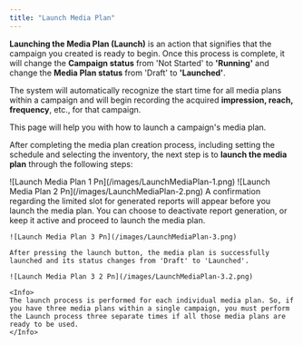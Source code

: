```yaml
---
title: "Launch Media Plan"
---
```


**Launching the Media Plan (Launch)** is an action that signifies that the campaign you created is ready to begin. Once this process is complete, it will change the **Campaign status** from 'Not Started' to **'Running'** and change the **Media Plan status** from 'Draft' to **'Launched'**.

The system will automatically recognize the start time for all media plans within a campaign and will begin recording the acquired **impression, reach, frequency**, etc., for that campaign.

This page will help you with how to launch a campaign's media plan.

After completing the media plan creation process, including setting the schedule and selecting the inventory, the next step is to **launch the media plan** through the following steps:

<Steps>
  <Step title="Click the “Action” button">
    ![Launch Media Plan 1 Pn](/images/LaunchMediaPlan-1.png)
  </Step>
  <Step title="Click the “Launch” button">
    ![Launch Media Plan 2 Pn](/images/LaunchMediaPlan-2.png)
  </Step>
  <Step title="Click the “Launch” button again">
    A confirmation regarding the limited slot for generated reports will appear before you launch the media plan. You can choose to deactivate report generation, or keep it active and proceed to launch the media plan.

    ![Launch Media Plan 3 Pn](/images/LaunchMediaPlan-3.png)

    After pressing the launch button, the media plan is successfully launched and its status changes from 'Draft' to 'Launched'.

    ![Launch Media Plan 3 2 Pn](/images/LaunchMediaPlan-3.2.png)

    <Info> 
    The launch process is performed for each individual media plan. So, if you have three media plans within a single campaign, you must perform the Launch process three separate times if all those media plans are ready to be used.
    </Info>
  </Step>
</Steps>